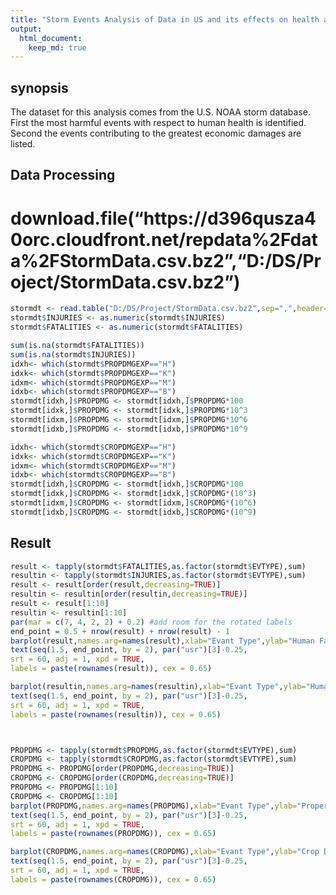 ---
title: "Storm Events Analysis of Data in US and its effects on health and economy"
output: 
  html_document:
    keep_md: true
---

## synopsis
  The dataset for this analysis comes from the U.S. NOAA storm database.  
  First the most harmful events with respect to human health is identified.  
  Second the events contributing to the greatest economic damages are listed. 

## Data Processing
# download.file("https://d396qusza40orc.cloudfront.net/repdata%2Fdata%2FStormData.csv.bz2","D:/DS/Project/StormData.csv.bz2")  

```{r}

stormdt <- read.table("D:/DS/Project/StormData.csv.bz2",sep=",",header=T)
stormdt$INJURIES <- as.numeric(stormdt$INJURIES)
stormdt$FATALITIES <- as.numeric(stormdt$FATALITIES)

sum(is.na(stormdt$FATALITIES))
sum(is.na(stormdt$INJURIES))
idxh<- which(stormdt$PROPDMGEXP=="H")
idxk<- which(stormdt$PROPDMGEXP=="K")
idxm<- which(stormdt$PROPDMGEXP=="M")
idxb<- which(stormdt$PROPDMGEXP=="B")
stormdt[idxh,]$PROPDMG <- stormdt[idxh,]$PROPDMG*100
stormdt[idxk,]$PROPDMG <- stormdt[idxk,]$PROPDMG*10^3
stormdt[idxm,]$PROPDMG <- stormdt[idxm,]$PROPDMG*10^6
stormdt[idxb,]$PROPDMG <- stormdt[idxb,]$PROPDMG*10^9

idxh<- which(stormdt$CROPDMGEXP=="H")
idxk<- which(stormdt$CROPDMGEXP=="K")
idxm<- which(stormdt$CROPDMGEXP=="M")
idxb<- which(stormdt$CROPDMGEXP=="B")
stormdt[idxh,]$CROPDMG <- stormdt[idxh,]$CROPDMG*100
stormdt[idxk,]$CROPDMG <- stormdt[idxk,]$CROPDMG*(10^3)
stormdt[idxm,]$CROPDMG <- stormdt[idxm,]$CROPDMG*(10^6)
stormdt[idxb,]$CROPDMG <- stormdt[idxb,]$CROPDMG*(10^9)


```
## Result
```{r}
result <- tapply(stormdt$FATALITIES,as.factor(stormdt$EVTYPE),sum)
resultin <- tapply(stormdt$INJURIES,as.factor(stormdt$EVTYPE),sum)
result <- result[order(result,decreasing=TRUE)]
resultin <- resultin[order(resultin,decreasing=TRUE)]
result <- result[1:10]
resultin <- resultin[1:10]
par(mar = c(7, 4, 2, 2) + 0.2) #add room for the rotated labels
end_point = 0.5 + nrow(result) + nrow(result) - 1
barplot(result,names.arg=names(result),xlab="Evant Type",ylab="Human Fatality",xaxt = "n", space = 1)
text(seq(1.5, end_point, by = 2), par("usr")[3]-0.25,
srt = 60, adj = 1, xpd = TRUE,
labels = paste(rownames(result)), cex = 0.65)

barplot(resultin,names.arg=names(resultin),xlab="Evant Type",ylab="Human Injury",xaxt = "n", space = 1)
text(seq(1.5, end_point, by = 2), par("usr")[3]-0.25,
srt = 60, adj = 1, xpd = TRUE,
labels = paste(rownames(resultin)), cex = 0.65)



PROPDMG <- tapply(stormdt$PROPDMG,as.factor(stormdt$EVTYPE),sum)
CROPDMG <- tapply(stormdt$CROPDMG,as.factor(stormdt$EVTYPE),sum)
PROPDMG <- PROPDMG[order(PROPDMG,decreasing=TRUE)]
CROPDMG <- CROPDMG[order(CROPDMG,decreasing=TRUE)]
PROPDMG <- PROPDMG[1:10]
CROPDMG <- CROPDMG[1:10]
barplot(PROPDMG,names.arg=names(PROPDMG),xlab="Evant Type",ylab="Property Damage",xaxt = "n", space = 1)
text(seq(1.5, end_point, by = 2), par("usr")[3]-0.25,
srt = 60, adj = 1, xpd = TRUE,
labels = paste(rownames(PROPDMG)), cex = 0.65)

barplot(CROPDMG,names.arg=names(CROPDMG),xlab="Evant Type",ylab="Crop Damage",xaxt = "n", space = 1)
text(seq(1.5, end_point, by = 2), par("usr")[3]-0.25,
srt = 60, adj = 1, xpd = TRUE,
labels = paste(rownames(CROPDMG)), cex = 0.65)


```